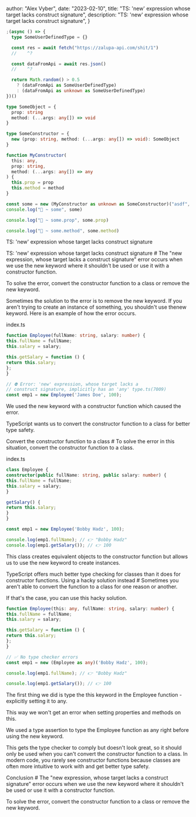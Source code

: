 
  author: "Alex Vyber",
  date: "2023-02-10",
  title: "TS: 'new' expression whose target lacks construct signature",
  description: "TS: 'new' expression whose target lacks construct signature",
}


```TypeScript
;(async () => {
  type SomeUserDefinedType = {}

  const res = await fetch("https://zalupa-api.com/shit/1")
  //    ^?

  const dataFromApi = await res.json()
  //    ^?

  return Math.random() > 0.5
    ? (dataFromApi as SomeUserDefinedType)
    : (dataFromApi as unknown as SomeUserDefinedType)
})()
```

```TypeScript
type SomeObject = {
  prop: string
  method: (...args: any[]) => void
}

type SomeConstructor = {
  new (prop: string, method: (...args: any[]) => void): SomeObject
}

function MyConstructor(
  this: any,
  prop: string,
  method: (...args: any[]) => any
) {
  this.prop = prop
  this.method = method
}

const some = new (MyConstructor as unknown as SomeConstructor)("asdf", () => {})
console.log("🚀 ~ some", some)

console.log("🚀 ~ some.prop", some.prop)

console.log("🚀 ~ some.method", some.method)

```

TS: 'new' expression whose target lacks construct signature

TS: 'new' expression whose target lacks construct signature # The "new expression, whose target lacks a construct
signature" error occurs when we use the new keyword where it shouldn't be used or use it with a constructor function.

To solve the error, convert the constructor function to a class or remove the new keyword.

Sometimes the solution to the error is to remove the new keyword. If you aren't trying to create an instance of
something, you shouldn't use thenew keyword. Here is an example of how the error occurs.

index.ts

```TypeScript
function Employee(fullName: string, salary: number) {
this.fullName = fullName;
this.salary = salary;

this.getSalary = function () {
return this.salary;
};
}

// ⛔️ Error: 'new' expression, whose target lacks a
// construct signature, implicitly has an 'any' type.ts(7009)
const emp1 = new Employee('James Doe', 100);
```

We used the new keyword with a constructor function which caused the error.

TypeScript wants us to convert the constructor function to a class for better type safety.

Convert the constructor function to a class # To solve the error in this situation, convert the constructor function to
a class.

index.ts

```TypeScript
class Employee {
constructor(public fullName: string, public salary: number) {
this.fullName = fullName;
this.salary = salary;
}

getSalary() {
return this.salary;
}
}

const emp1 = new Employee('Bobby Hadz', 100);

console.log(emp1.fullName); // 👉️ "Bobby Hadz"
console.log(emp1.getSalary()); // 👉️ 100
```

This class creates equivalent objects to the constructor function but allows us to use the new keyword to create
instances.

TypeScript offers much better type checking for classes than it does for constructor functions. Using a hacky solution
instead # Sometimes you aren't able to convert the function to a class for one reason or another.

If that's the case, you can use this hacky solution.

```TypeScript
function Employee(this: any, fullName: string, salary: number) {
this.fullName = fullName;
this.salary = salary;

this.getSalary = function () {
return this.salary;
};
}

// ✅ No type checker errors
const emp1 = new (Employee as any)('Bobby Hadz', 100);

console.log(emp1.fullName); // 👉️ "Bobby Hadz"

console.log(emp1.getSalary()); // 👉️ 100
```

The first thing we did is type the this keyword in the Employee function - explicitly setting it to any.

This way we won't get an error when setting properties and methods on this.

We used a type assertion to type the Employee function as any right before using the new keyword.

This gets the type checker to comply but doesn't look great, so it should only be used when you can't convert the
constructor function to a class. In modern code, you rarely see constructor functions because classes are often more
intuitive to work with and get better type safety.

Conclusion # The "new expression, whose target lacks a construct signature" error occurs when we use the new keyword
where it shouldn't be used or use it with a constructor function.

To solve the error, convert the constructor function to a class or remove the new keyword.
